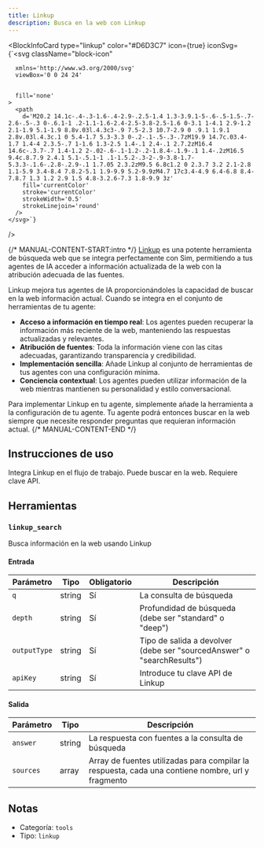 ```yaml
---
title: Linkup
description: Busca en la web con Linkup
---
```



<BlockInfoCard 
  type="linkup"
  color="#D6D3C7"
  icon={true}
  iconSvg={`<svg className="block-icon"
      
      xmlns='http://www.w3.org/2000/svg'
      viewBox='0 0 24 24'
      
      
      fill='none'
    >
      <path
        d='M20.2 14.1c-.4-.3-1.6-.4-2.9-.2.5-1.4 1.3-3.9.1-5-.6-.5-1.5-.7-2.6-.5-.3 0-.6.1-1 .2-1.1-1.6-2.4-2.5-3.8-2.5-1.6 0-3.1 1-4.1 2.9-1.2 2.1-1.9 5.1-1.9 8.8v.03l.4.3c3-.9 7.5-2.3 10.7-2.9 0 .9.1 1.9.1 2.8v.03l.4.3c.1 0 5.4-1.7 5.3-3.3 0-.2-.1-.5-.3-.7zM19.9 14.7c.03.4-1.7 1.4-4 2.3.5-.7 1-1.6 1.3-2.5 1.4-.1 2.4-.1 2.7.2zM16.4 14.6c-.3.7-.7 1.4-1.2 2-.02-.6-.1-1.2-.2-1.8.4-.1.9-.1 1.4-.2zM16.5 9.4c.8.7.9 2.4.1 5.1-.5.1-1 .1-1.5.2-.3-2-.9-3.8-1.7-5.3.3-.1.6-.2.8-.2.9-.1 1.7.05 2.3.2zM9.5 6.8c1.2 0 2.3.7 3.2 2.1-2.8 1.1-5.9 3.4-8.4 7.8.2-5.1 1.9-9.9 5.2-9.9zM4.7 17c3.4-4.9 6.4-6.8 8.4-7.8.7 1.3 1.2 2.9 1.5 4.8-3.2.6-7.3 1.8-9.9 3z'
        fill='currentColor'
        stroke='currentColor'
        strokeWidth='0.5'
        strokeLinejoin='round'
      />
    </svg>`}
/>

{/* MANUAL-CONTENT-START:intro */}
[Linkup](https://linkup.so) es una potente herramienta de búsqueda web que se integra perfectamente con Sim, permitiendo a tus agentes de IA acceder a información actualizada de la web con la atribución adecuada de las fuentes.

Linkup mejora tus agentes de IA proporcionándoles la capacidad de buscar en la web información actual. Cuando se integra en el conjunto de herramientas de tu agente:

- **Acceso a información en tiempo real**: Los agentes pueden recuperar la información más reciente de la web, manteniendo las respuestas actualizadas y relevantes.
- **Atribución de fuentes**: Toda la información viene con las citas adecuadas, garantizando transparencia y credibilidad.
- **Implementación sencilla**: Añade Linkup al conjunto de herramientas de tus agentes con una configuración mínima.
- **Conciencia contextual**: Los agentes pueden utilizar información de la web mientras mantienen su personalidad y estilo conversacional.

Para implementar Linkup en tu agente, simplemente añade la herramienta a la configuración de tu agente. Tu agente podrá entonces buscar en la web siempre que necesite responder preguntas que requieran información actual.
{/* MANUAL-CONTENT-END */}

## Instrucciones de uso

Integra Linkup en el flujo de trabajo. Puede buscar en la web. Requiere clave API.

## Herramientas

### `linkup_search`

Busca información en la web usando Linkup

#### Entrada

| Parámetro | Tipo | Obligatorio | Descripción |
| --------- | ---- | -------- | ----------- |
| `q` | string | Sí | La consulta de búsqueda |
| `depth` | string | Sí | Profundidad de búsqueda \(debe ser "standard" o "deep"\) |
| `outputType` | string | Sí | Tipo de salida a devolver \(debe ser "sourcedAnswer" o "searchResults"\) |
| `apiKey` | string | Sí | Introduce tu clave API de Linkup |

#### Salida

| Parámetro | Tipo | Descripción |
| --------- | ---- | ----------- |
| `answer` | string | La respuesta con fuentes a la consulta de búsqueda |
| `sources` | array | Array de fuentes utilizadas para compilar la respuesta, cada una contiene nombre, url y fragmento |

## Notas

- Categoría: `tools`
- Tipo: `linkup`
